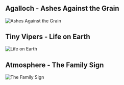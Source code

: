 #

## Agalloch - Ashes Against the Grain


![Ashes Against the Grain](https://lastfm.freetls.fastly.net/i/u/500x500/21f998728ded4030c0f3a8b304c61b70.jpg)


## Tiny Vipers - Life on Earth


![Life on Earth](https://lastfm.freetls.fastly.net/i/u/500x500/e806232feb8a31c0e42d0d0c87c83385.jpg)


## Atmosphere - The Family Sign

![The Family Sign](https://lastfm.freetls.fastly.net/i/u/500x500/81ba10ceb3035bcee4d46d4a692f73c6.jpg)
